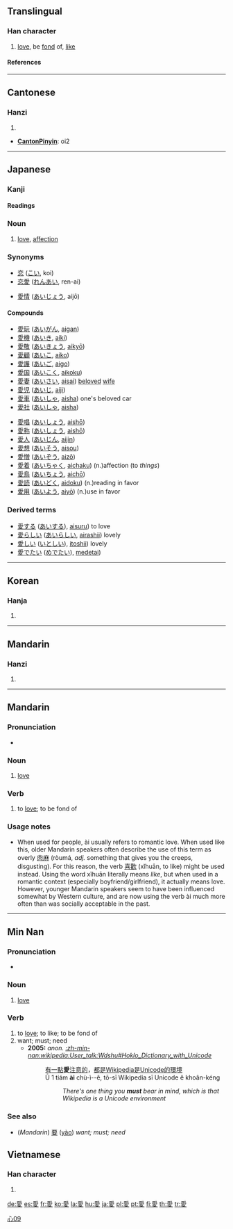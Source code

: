 {{see|爱}}<!-- may be replaced by zh-forms -->

==Translingual==
===Han character===
{{Han char|rn=61|rad=心|as=09|sn=13|four=2024<sub>7</sub>|canj=月月心水 (BBPE)}}
# [[love]], be [[fond]] of, [[like]]
====References====
{{Han ref|kx=0395.130|dkj=10947|dj=0732.020|hdz=42323.010|uh=611B|ud=24859|bh=B752|bd=46930}}

----
==Cantonese==
===Hanzi===
{{yue-hanzi|jyut=|y=ngoi3, oi3}}
# {{defn|Cantonese}}
* '''[[CantonPinyin]]''': oi2

----

== Japanese ==
===Kanji===
{{ja-kanji|grade=|rs=心09}}
====Readings====
{{ja-readings|on=[[あい]] ([[ai]])|kun=[[めでる]] ([[mederu]]), [[おしむ]] ([[oshimu]]), [[いとしい]] ([[itoshii]])}}

===Noun===
{{ja-noun|k|hira=あい|rom=ai}}

# [[love]], [[affection]]
===Synonyms===
{{top2}}
* [[恋]] ([[こい]], koi)
* [[恋愛]] ([[れんあい]], ren-ai)
{{mid2}}
* [[愛情]] ([[あいじょう]], aijō)
{{bottom}}
====Compounds====
{{top2}}
*[[愛玩]] ([[あいがん]], [[aigan]]) 
*[[愛機]] ([[あいき]], [[aiki]])
*[[愛敬]] ([[あいきょう]], [[aikyō]])
*[[愛顧]] ([[あいこ]], [[aiko]])
*[[愛護]] ([[あいご]], [[aigo]])
*[[愛国]] ([[あいこく]], [[aikoku]]) 
*[[愛妻]] ([[あいさい]], [[aisai]]) [[beloved]] [[wife]]
*[[愛児]] ([[あいじ]], [[aiji]]) 
*[[愛車]] ([[あいしゃ]], [[aisha]]) one's beloved car
*[[愛社]] ([[あいしゃ]], [[aisha]]) 
{{mid2}}
*[[愛唱]] ([[あいしょう]], [[aishō]])
*[[愛称]] ([[あいしょう]], [[aishō]])
*[[愛人]] ([[あいじん]], [[aijin]])
*[[愛想]] ([[あいそう]], [[aisou]])
*[[愛憎]] ([[あいぞう]], [[aizō]]) 
*[[愛着]] ([[あいちゃく]], [[aichaku]]) (n.)affection (to ''things'')
*[[愛鳥]] ([[あいちょう]], [[aichō]])
*[[愛読]] ([[あいどく]], [[aidoku]]) (n.)reading in favor
*[[愛用]] ([[あいよう]], [[aiyō]]) (n.)use in favor
{{bottom}}

===Derived terms===
*[[愛する]] ([[あいする]]), [[aisuru]]) to love
*[[愛らしい]] ([[あいらしい]], [[airashii]]) lovely
*[[愛しい]] ([[いとしい]]), [[itoshii]]) lovely 
*[[愛でたい]] ([[めでたい]]), [[medetai]]) 
----

==Korean==
===Hanja===
{{ko-hanja|hangeul=애|eumhun=|rv=ae|mr=ae|y=ay}}
# {{defn|Korean}}
----
==Mandarin==
===Hanzi===
{{cmn-hanzi|sim=爱|pin=[[ài]] (ai4)|wg=ai<sup>4</sup>}}
# {{defn|Mandarin}}

----
==Mandarin==
{{zh-forms|{{zh-lookup|爱}}|{{zh-lookup|愛}}}}
===Pronunciation===
*{{IPA|[ ai˥˩ ]}}

===Noun===
{{cmn-noun|t|pin=ài|pint=ai4|tra=愛|sim=爱|rs=心09}}

# [[love]]

===Verb===
{{cmn-verb|t|pin=ài|pint=ai4|tra=愛|sim=爱|rs=心09}}

# to [[love]]; to be fond of

===Usage notes===
*When used for people, ài usually refers to romantic love.  When used like this, older Mandarin speakers often describe the use of this term as overly [[肉麻]] (ròumá, ''adj.'' something that gives you the creeps, disgusting).  For this reason, the verb [[喜歡]] (xǐhuān, to like) might be used instead.  Using the word xǐhuān literally means ''like'', but when used in a romantic context (especially boyfriend/girlfriend), it actually means love.  However, younger Mandarin speakers seem to have been influenced somewhat by Western culture, and are now using the verb ài much more often than was socially acceptable in the past.

[[Category:zh-tw:Beginning Mandarin|心09{{PAGENAME}}]]
----
==Min Nan==
{{zh-forms|{{zh-lookup|爱}}|{{zh-lookup|愛}}}}
===Pronunciation===
*{{IPA|[ ai˨˩ ]}}

===Noun===
{{nan-noun|t|poj=ài|pojt=ai3|tra=愛|sim=爱|rs=心09}}

# [[love]]

===Verb===
{{nan-verb|t|poj=ài|pojt=ai3|tra=愛|sim=爱|rs=心09}}

# to [[love]]; to like; to be fond of
# want; must; need
#* '''2005:''' ''anon.'' ''[[:zh-min-nan:wikipedia:User_talk:Wdshu#Hoklo_Dictionary_with_Unicode]]''
#*: [[有]][[一]][[點]]'''愛'''[[注意]][[的]]，[[都]][[是]]Wikipedia[[是]]Unicode[[的]][[環境]]
#*: Ū 1 tiám '''ài''' chù-ì--ê, tō-sī Wikipedia sī Unicode ê khoân-kéng 
#*:: ''There's one thing you '''must''' bear in mind, which is that Wikipedia is a Unicode environment''

===See also===
*(''Mandarin'') [[要]] ([[yào]]) ''want; must; need''

==Vietnamese==
===Han character===
{{vi-hantu|ái}}
# {{defn|Vietnamese}}

[[de:愛]]
[[es:愛]]
[[fr:愛]]
[[ko:愛]]
[[la:愛]]
[[hu:愛]]
[[ja:愛]]
[[pl:愛]]
[[pt:愛]]
[[fi:愛]]
[[th:愛]]
[[tr:愛]]